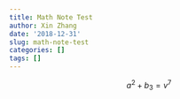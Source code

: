 ```yaml
---
title: Math Note Test
author: Xin Zhang
date: '2018-12-31'
slug: math-note-test
categories: []
tags: []
---
```


$$a^2+b_3=v^7$$
